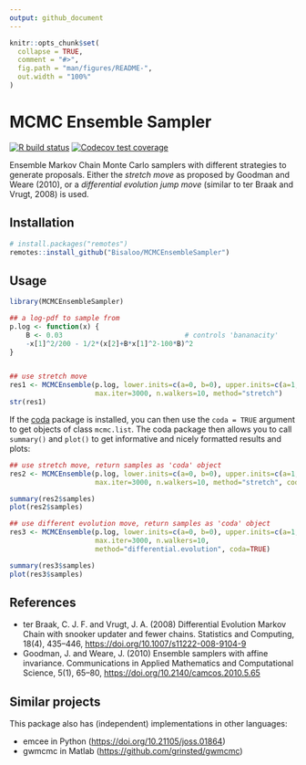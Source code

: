```yaml
---
output: github_document
---
```


<!-- README.md is generated from README.Rmd. Please edit that file -->

```r
knitr::opts_chunk$set(
  collapse = TRUE,
  comment = "#>",
  fig.path = "man/figures/README-",
  out.width = "100%"
)
```

# MCMC Ensemble Sampler

<!-- badges: start -->
[![R build status](https://github.com/Bisaloo/MCMCEnsembleSampler/workflows/R-CMD-check/badge.svg)](https://github.com/Bisaloo/MCMCEnsembleSampler/actions)
[![Codecov test coverage](https://codecov.io/gh/Bisaloo/MCMCEnsembleSampler/branch/master/graph/badge.svg)](https://codecov.io/gh/Bisaloo/MCMCEnsembleSampler?branch=master)
<!-- badges: end -->

Ensemble Markov Chain Monte Carlo samplers with different strategies to generate
proposals. Either the _stretch move_ as proposed by Goodman and Weare (2010), or
a _differential evolution jump move_ (similar to ter Braak and Vrugt, 2008) is 
used.

## Installation

```r
# install.packages("remotes")
remotes::install_github("Bisaloo/MCMCEnsembleSampler")
```

## Usage

```r
library(MCMCEnsembleSampler)

## a log-pdf to sample from
p.log <- function(x) {
    B <- 0.03                              # controls 'bananacity'
    -x[1]^2/200 - 1/2*(x[2]+B*x[1]^2-100*B)^2
}


## use stretch move
res1 <- MCMCEnsemble(p.log, lower.inits=c(a=0, b=0), upper.inits=c(a=1, b=1),
                     max.iter=3000, n.walkers=10, method="stretch")
str(res1)
```

If the [coda](https://cran.r-project.org/package=coda) package is installed,
you can then use the `coda = TRUE` argument to get objects of class `mcmc.list`.
The coda package then allows you to call `summary()` and `plot()` to get 
informative and nicely formatted results and plots:

```r
## use stretch move, return samples as 'coda' object
res2 <- MCMCEnsemble(p.log, lower.inits=c(a=0, b=0), upper.inits=c(a=1, b=1),
                     max.iter=3000, n.walkers=10, method="stretch", coda=TRUE)

summary(res2$samples)
plot(res2$samples)

## use different evolution move, return samples as 'coda' object
res3 <- MCMCEnsemble(p.log, lower.inits=c(a=0, b=0), upper.inits=c(a=1, b=1),
                     max.iter=3000, n.walkers=10, 
                     method="differential.evolution", coda=TRUE)

summary(res3$samples)
plot(res3$samples)
```

## References

- ter Braak, C. J. F. and Vrugt, J. A. (2008) Differential Evolution Markov
 Chain with snooker updater and fewer chains. Statistics and Computing,
 18(4), 435–446, <https://doi.org/10.1007/s11222-008-9104-9>
- Goodman, J. and Weare, J. (2010) Ensemble samplers with affine invariance.
 Communications in Applied Mathematics and Computational Science, 5(1), 65–80,
 <https://doi.org/10.2140/camcos.2010.5.65>
 
## Similar projects
 
This package also has (independent) implementations in other languages:

- emcee in Python (<https://doi.org/10.21105/joss.01864>)
- gwmcmc in Matlab (<https://github.com/grinsted/gwmcmc>)
